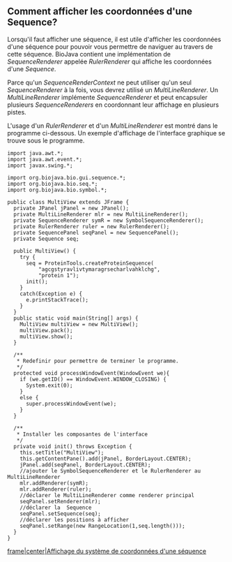 == Comment afficher les coordonnées d'une Sequence? ==

Lorsqu'il faut afficher une séquence, il est utile d'afficher les coordonnées d'une séquence pour pouvoir vous permettre de naviguer au travers de cette séquence. BioJava contient une implémentation de ''SequenceRenderer'' appelée ''RulerRenderer'' qui affiche les coordonnées d'une ''Sequence''.

Parce qu'un ''SequenceRenderContext'' ne peut utiliser qu'un seul ''SequenceRenderer'' à la fois, vous devrez utilisé un ''MultiLineRenderer''. Un ''MultiLineRenderer'' implémente ''SequenceRenderer'' et peut encapsuler plusieurs ''SequenceRenderers'' en coordonnant leur affichage en plusieurs pistes.

L'usage d'un ''RulerRenderer'' et d'un ''MultiLineRenderer'' est montré dans le programme ci-dessous. Un exemple d'affichage de l'interface graphique se trouve sous le programme.

<pre>
import java.awt.*;
import java.awt.event.*;
import javax.swing.*;

import org.biojava.bio.gui.sequence.*;
import org.biojava.bio.seq.*;
import org.biojava.bio.symbol.*;

public class MultiView extends JFrame {
  private JPanel jPanel = new JPanel();
  private MultiLineRenderer mlr = new MultiLineRenderer();
  private SequenceRenderer symR = new SymbolSequenceRenderer();
  private RulerRenderer ruler = new RulerRenderer();
  private SequencePanel seqPanel = new SequencePanel();
  private Sequence seq;

  public MultiView() {
    try {
      seq = ProteinTools.createProteinSequence(
          "agcgstyravlivtymaragrsecharlvahklchg",
          "protein 1");
      init();
    }
    catch(Exception e) {
      e.printStackTrace();
    }
  }
  public static void main(String[] args) {
    MultiView multiView = new MultiView();
    multiView.pack();
    multiView.show();
  }
  
  /**
   * Redefinir pour permettre de terminer le programme.
   */
  protected void processWindowEvent(WindowEvent we){
    if (we.getID() == WindowEvent.WINDOW_CLOSING) {
      System.exit(0);
    }
    else {
      super.processWindowEvent(we);
    }
  }
  
  /**
   * Installer les composantes de l'interface
   */
  private void init() throws Exception {
    this.setTitle("MultiView");
    this.getContentPane().add(jPanel, BorderLayout.CENTER);
    jPanel.add(seqPanel, BorderLayout.CENTER);
    //ajouter le SymbolSequenceRenderer et le RulerRenderer au MultiLineRenderer
    mlr.addRenderer(symR);
    mlr.addRenderer(ruler);
    //déclarer le MultiLineRenderer comme renderer principal
    seqPanel.setRenderer(mlr);
    //déclarer la  Sequence
    seqPanel.setSequence(seq);
    //déclarer les positions à afficher 
    seqPanel.setRange(new RangeLocation(1,seq.length()));
  }
}
</pre>

[[image:Multiview.jpg|frame|center|Affichage du syst&egrave;me de coordonn&eacute;es d'une s&eacute;quence]]